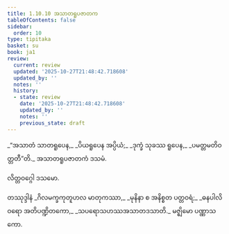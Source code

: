 ```yaml
---
title: 1.10.10 အသာတရူပဇာတက
tableOfContents: false
sidebar:
  order: 10
type: tipitaka
basket: su
book: ja1
review:
  current: review
  updated: '2025-10-27T21:48:42.718608'
  updated_by: ''
  notes: ''
  history:
  - state: review
    date: '2025-10-27T21:48:42.718608'
    updated_by: ''
    notes: ''
    previous_state: draft
---
```



<ReviewStatus review={frontmatter.review} showDetails={true} />

<HypothesisAnnotation frontmatter={frontmatter} />

<DynamicBreadcrumb />

<Division number="100" book="ja1" e="ch" v="22" p="23">

<Paragraph number="220" type="verses" book="ja1">
_“အသာတံ သာတရူပေန,_  
_ပိယရူပေန အပ္ပိယံ;_  
_ဒုက္ခံ သုခဿ ရူပေန,_  
_ပမတ္တမတိဝတ္တတီ”တိ._  


</Paragraph>
</Division>

<Paragraph number="221" type="center" book="ja1">
အသာတရူပဇာတကံ ဒသမံ.

  
လိတ္တဝဂ္ဂေါ ဒသမော.



</Paragraph>

<Paragraph number="222" type="center" book="ja1">
တဿုဒ္ဒါနံ


</Paragraph>

<Paragraph number="223" type="verses" book="ja1">
_ဂိလမက္ခကုတူဟလ မာတုကဿာ,_  
_မုနိနာ စ အနိစ္စတ ပတ္တဝရံ;_  
_ဓနပါလိဝရော အတိပဏ္ဍိတကော,_  
_သပရောသဟဿအသာတဒသာတိ._  


</Paragraph>

<Paragraph number="224" type="center" book="ja1">
မဇ္ဈိမော ပဏ္ဏာသကော.
</Paragraph>
